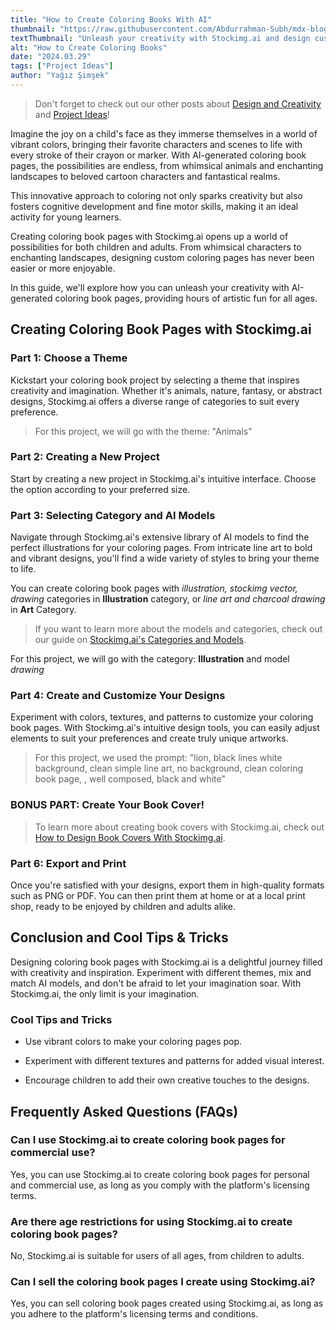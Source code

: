 ```yaml
---
title: "How to Create Coloring Books With AI"
thumbnail: "https://raw.githubusercontent.com/Abdurrahman-Subh/mdx-blog/main/images/child-coloring.png"
textThumbnail: "Unleash your creativity with Stockimg.ai and design custom coloring book pages for children and adults alike. Explore a wide range of themes, customize your designs, and bring your imagination to life with AI-generated illustrations. Start creating your own unique coloring book today!"
alt: "How to Create Coloring Books"
date: "2024.03.29"
tags: ["Project Ideas"]
author: "Yağız Şimşek"
---
```


<CustomImage
    src="https://raw.githubusercontent.com/Abdurrahman-Subh/mdx-blog/main/images/child-coloring.png"
    alt="How to Create Coloring Books"
/>

> Don't forget to check out our other posts about [Design and Creativity](https://stockimg.ai/blog/design-and-creativity) and [Project Ideas](https://stockimg.ai/blog/project-ideas)!

Imagine the joy on a child's face as they immerse themselves in a world of vibrant colors, bringing their favorite characters and scenes to life with every stroke of their crayon or marker. With AI-generated coloring book pages, the possibilities are endless, from whimsical animals and enchanting landscapes to beloved cartoon characters and fantastical realms. 

This innovative approach to coloring not only sparks creativity but also fosters cognitive development and fine motor skills, making it an ideal activity for young learners.

Creating coloring book pages with Stockimg.ai opens up a world of possibilities for both children and adults. From whimsical characters to enchanting landscapes, designing custom coloring pages has never been easier or more enjoyable. 

In this guide, we'll explore how you can unleash your creativity with AI-generated coloring book pages, providing hours of artistic fun for all ages.

## Creating Coloring Book Pages with Stockimg.ai

### Part 1: Choose a Theme

<CustomImage
    src="https://raw.githubusercontent.com/Abdurrahman-Subh/mdx-blog/main/images/animals.png"
    alt="animals theme"
/>

Kickstart your coloring book project by selecting a theme that inspires creativity and imagination. Whether it's animals, nature, fantasy, or abstract designs, Stockimg.ai offers a diverse range of categories to suit every preference.

> For this project, we will go with the theme: "Animals"

### Part 2: Creating a New Project

<CustomImage
    src="https://raw.githubusercontent.com/Abdurrahman-Subh/mdx-blog/main/images/stockimg-dashboard.png"
    alt="stockimg dashboard"
/>

Start by creating a new project in Stockimg.ai's intuitive interface. Choose the option according to your preferred size.

### Part 3: Selecting Category and AI Models

<CustomImage
    src="https://raw.githubusercontent.com/Abdurrahman-Subh/mdx-blog/main/images/stockimg-creating-colorbook.png"
    alt="stockimg category"
/>

Navigate through Stockimg.ai's extensive library of AI models to find the perfect illustrations for your coloring pages. From intricate line art to bold and vibrant designs, you'll find a wide variety of styles to bring your theme to life.

You can create coloring book pages with *illustration, stockimg vector, drawing* categories in **Illustration** category, or *line art and charcoal drawing* in **Art** Category.

> If you want to learn more about the models and categories, check out our guide on [Stockimg.ai's Categories and Models](https://stockimg.ai/blog/guide/stockimg-categories-and-models-explained).

For this project, we will go with the category: **Illustration** and model *drawing*

### Part 4: Create and Customize Your Designs

<CustomImage
    src="https://raw.githubusercontent.com/Abdurrahman-Subh/mdx-blog/main/images/stockimg-designing-colorbook.png"
    alt="Create and Customize Your Designs"
/>

Experiment with colors, textures, and patterns to customize your coloring book pages. With Stockimg.ai's intuitive design tools, you can easily adjust elements to suit your preferences and create truly unique artworks.

> For this project, we used the prompt: "lion, black lines white background, clean simple line art, no background, clean coloring book page, , well composed, black and white"

### BONUS PART: Create Your Book Cover!

<CustomImage
    src="https://raw.githubusercontent.com/Abdurrahman-Subh/mdx-blog/main/images/colorbook-cover.png"
    alt="creating book cover"
/>

> To learn more about creating book covers with Stockimg.ai, check out [How to Design Book Covers With Stockimg.ai](https://stockimg.ai/blog/guide/how-to-design-book-covers-with-stockimg).

### Part 6: Export and Print

Once you're satisfied with your designs, export them in high-quality formats such as PNG or PDF. You can then print them at home or at a local print shop, ready to be enjoyed by children and adults alike.

## Conclusion and Cool Tips & Tricks

Designing coloring book pages with Stockimg.ai is a delightful journey filled with creativity and inspiration. Experiment with different themes, mix and match AI models, and don't be afraid to let your imagination soar. With Stockimg.ai, the only limit is your imagination.

### Cool Tips and Tricks

- Use vibrant colors to make your coloring pages pop.

- Experiment with different textures and patterns for added visual interest.

- Encourage children to add their own creative touches to the designs.

## Frequently Asked Questions (FAQs)

### Can I use Stockimg.ai to create coloring book pages for commercial use?

Yes, you can use Stockimg.ai to create coloring book pages for personal and commercial use, as long as you comply with the platform's licensing terms.

### Are there age restrictions for using Stockimg.ai to create coloring book pages?

No, Stockimg.ai is suitable for users of all ages, from children to adults.

### Can I sell the coloring book pages I create using Stockimg.ai?

Yes, you can sell coloring book pages created using Stockimg.ai, as long as you adhere to the platform's licensing terms and conditions.
